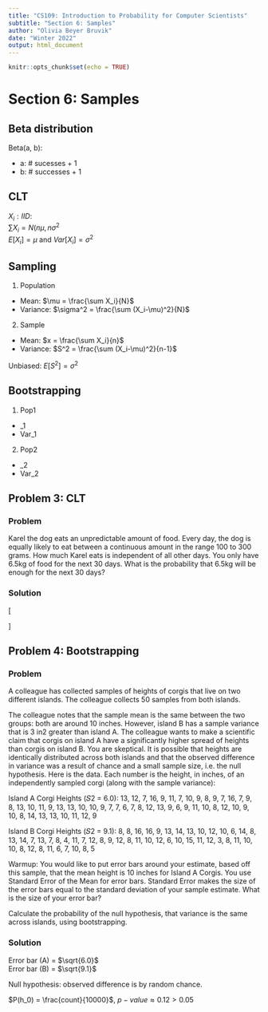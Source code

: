 ```yaml
---
title: "CS109: Introduction to Probability for Computer Scientists"
subtitle: "Section 6: Samples"
author: "Olivia Beyer Bruvik"
date: "Winter 2022"
output: html_document
---
```


```r
knitr::opts_chunk$set(echo = TRUE)
```

# Section 6: Samples {.tabset}

## Beta distribution
Beta(a, b):

- a: # sucesses + 1
- b: # successes + 1

## CLT
$X_i: IID$: <br>
$\sum X_i = N(n \mu, n \sigma^2$ <br>
$E[X_i] = \mu$ and $Var[X_i] = \sigma^2$

## Sampling
1. Population
  + Mean: $\mu = \frac{\sum X_i}{N}$
  + Variance: $\sigma^2 = \frac{\sum (X_i-\mu)^2}{N}$
2. Sample
  + Mean: $x = \frac{\sum X_i}{n}$
  + Variance: $S^2 = \frac{\sum (X_i-\mu)^2}{n-1}$

Unbiased: $E[S^2] = \sigma^2$

## Bootstrapping
1. Pop1
  + \mu_1
  + Var_1
2. Pop2
  + \mu_2
  + Var_2


## Problem 3: CLT {.tabset}
### Problem
Karel the dog eats an unpredictable amount of food. Every day, the dog is equally likely to
eat between a continuous amount in the range 100 to 300 grams. How much Karel eats is
independent of all other days. You only have 6.5kg of food for the next 30 days. What is the
probability that 6.5kg will be enough for the next 30 days?

### Solution
\[
\begin{aligned}
X \sim Uni(100, 300) \\
E[X_i] = 200, n = 30, Var = 3333 \\
Y \sim N(30 \times 200, 30 \times 3333) \\
P(X < 6500) = stats.norm.pdf(6500, 6000, 3333)
\end{aligned}
\]

## Problem 4: Bootstrapping {.tabset}
### Problem
A colleague has collected samples of heights of corgis that live on two different islands. The
colleague collects 50 samples from both islands.

The colleague notes that the sample mean is the same between the two groups: both are around
10 inches. However, island B has a sample variance that is 3 in2 greater than island A. The
colleague wants to make a scientific claim that corgis on island A have a significantly higher
spread of heights than corgis on island B. You are skeptical. It is possible that heights are
identically distributed across both islands and that the observed difference in variance was a
result of chance and a small sample size, i.e. the null hypothesis.
Here is the data. Each number is the height, in inches, of an independently sampled corgi (along
with the sample variance):

Island A Corgi Heights (𝑆2 = 6.0):
13, 12, 7, 16, 9, 11, 7, 10, 9, 8, 9, 7, 16, 7, 9, 8, 13, 10, 11, 9, 13, 13, 10, 10, 9, 7, 7, 6, 7, 8, 12, 13, 9, 6, 9, 11, 10, 8, 12, 10, 9, 10, 8, 14, 13, 13, 10, 11, 12, 9

Island B Corgi Heights (𝑆2 = 9.1):
8, 8, 16, 16, 9, 13, 14, 13, 10, 12, 10, 6, 14, 8, 13, 14, 7, 13, 7, 8, 4, 11, 7, 12, 8, 9, 12, 8, 11, 10, 12, 6, 10, 15, 11, 12, 3, 8, 11, 10, 10, 8, 12, 8, 11, 6, 7, 10, 8, 5

Warmup: You would like to put error bars around your estimate, based off this sample, that
the mean height is 10 inches for Island A Corgis. You use Standard Error of the Mean for
error bars. Standard Error makes the size of the error bars equal to the standard deviation
of your sample estimate. What is the size of your error bar?

Calculate the probability of the null hypothesis, that variance is the same across islands,
using bootstrapping.

### Solution 
Error bar (A) = $\sqrt{6.0}$ <br>
Error bar (B) = $\sqrt{9.1}$  <br>

Null hypothesis: observed difference is by random chance.

$P(h_0) = \frac{count}{10000}$, $p-value \approx 0.12 > 0.05$ 